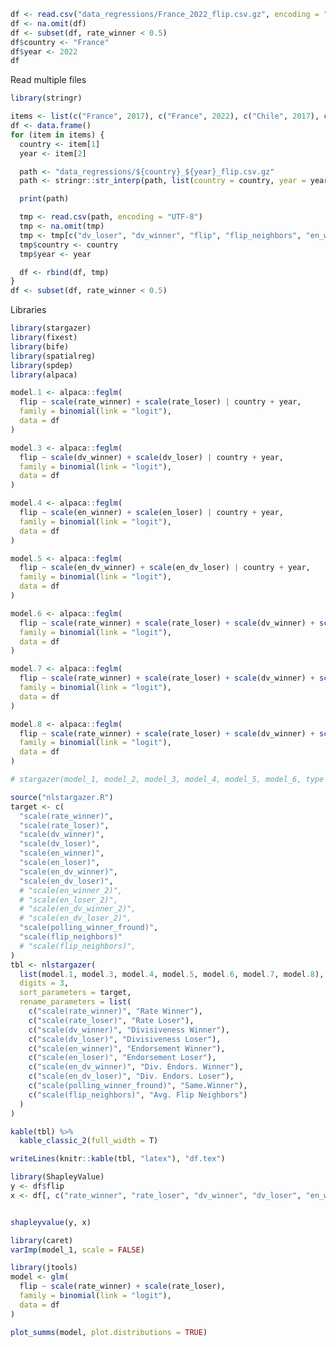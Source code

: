 ```r
df <- read.csv("data_regressions/France_2022_flip.csv.gz", encoding = "UTF-8")
df <- na.omit(df)
df <- subset(df, rate_winner < 0.5)
df$country <- "France"
df$year <- 2022
df
```
Read multiple files
```r
library(stringr)

items <- list(c("France", 2017), c("France", 2022), c("Chile", 2017), c("Chile", 2021)) # , c("Romania", 2009)
df <- data.frame()
for (item in items) {
  country <- item[1]
  year <- item[2]

  path <- "data_regressions/${country}_${year}_flip.csv.gz"
  path <- stringr::str_interp(path, list(country = country, year = year))

  print(path)

  tmp <- read.csv(path, encoding = "UTF-8")
  tmp <- na.omit(tmp)
  tmp <- tmp[c("dv_loser", "dv_winner", "flip", "flip_neighbors", "en_winner", "en_loser", "rate_winner", "rate_loser", "en_dv_winner", "en_dv_loser", "polarization", "polling_winner_fround")]
  tmp$country <- country
  tmp$year <- year

  df <- rbind(df, tmp)
}
df <- subset(df, rate_winner < 0.5)
```


Libraries

```r
library(stargazer)
library(fixest)
library(bife)
library(spatialreg)
library(spdep)
library(alpaca)
```


```r
model.1 <- alpaca::feglm(
  flip ~ scale(rate_winner) + scale(rate_loser) | country + year,
  family = binomial(link = "logit"),
  data = df
)

model.3 <- alpaca::feglm(
  flip ~ scale(dv_winner) + scale(dv_loser) | country + year,
  family = binomial(link = "logit"),
  data = df
)

model.4 <- alpaca::feglm(
  flip ~ scale(en_winner) + scale(en_loser) | country + year,
  family = binomial(link = "logit"),
  data = df
)

model.5 <- alpaca::feglm(
  flip ~ scale(en_dv_winner) + scale(en_dv_loser) | country + year,
  family = binomial(link = "logit"),
  data = df
)

model.6 <- alpaca::feglm(
  flip ~ scale(rate_winner) + scale(rate_loser) + scale(dv_winner) + scale(dv_loser) | country + year,
  family = binomial(link = "logit"),
  data = df
)

model.7 <- alpaca::feglm(
  flip ~ scale(rate_winner) + scale(rate_loser) + scale(dv_winner) + scale(dv_loser) + scale(en_winner) + scale(en_loser) | country + year,
  family = binomial(link = "logit"),
  data = df
)

model.8 <- alpaca::feglm(
  flip ~ scale(rate_winner) + scale(rate_loser) + scale(dv_winner) + scale(dv_loser) + scale(en_winner) + scale(en_loser) + scale(en_dv_winner) + scale(en_dv_loser) + scale(flip_neighbors) + scale(polling_winner_fround) | country + year,
  family = binomial(link = "logit"),
  data = df
)

# stargazer(model_1, model_2, model_3, model_4, model_5, model_6, type = "text") +  scale(flip_neighbors)
```



```r
source("nlstargazer.R")
target <- c(
  "scale(rate_winner)",
  "scale(rate_loser)",
  "scale(dv_winner)",
  "scale(dv_loser)",
  "scale(en_winner)",
  "scale(en_loser)",
  "scale(en_dv_winner)",
  "scale(en_dv_loser)",
  # "scale(en_winner_2)",
  # "scale(en_loser_2)",
  # "scale(en_dv_winner_2)",
  # "scale(en_dv_loser_2)",
  "scale(polling_winner_fround)",
  "scale(flip_neighbors)"
  # "scale(flip_neighbors)",
)
tbl <- nlstargazer(
  list(model.1, model.3, model.4, model.5, model.6, model.7, model.8),
  digits = 3,
  sort_parameters = target,
  rename_parameters = list(
    c("scale(rate_winner)", "Rate Winner"),
    c("scale(rate_loser)", "Rate Loser"),
    c("scale(dv_winner)", "Divisiveness Winner"),
    c("scale(dv_loser)", "Divisiveness Loser"),
    c("scale(en_winner)", "Endorsement Winner"),
    c("scale(en_loser)", "Endorsement Loser"),
    c("scale(en_dv_winner)", "Div. Endors. Winner"),
    c("scale(en_dv_loser)", "Div. Endors. Loser"),
    c("scale(polling_winner_fround)", "Same.Winner"),
    c("scale(flip_neighbors)", "Avg. Flip Neighbors")
  )
)

kable(tbl) %>%
  kable_classic_2(full_width = T)
```


```r
writeLines(knitr::kable(tbl, "latex"), "df.tex")
```



```r
library(ShapleyValue)
y <- df$flip
x <- df[, c("rate_winner", "rate_loser", "dv_winner", "dv_loser", "en_winner", "en_loser", "flip_neighbors", "polling_winner_fround", "en_dv_winner", "en_dv_loser")]


shapleyvalue(y, x)
```
```r
library(caret)
varImp(model_1, scale = FALSE)
```

```r
library(jtools)
model <- glm(
  flip ~ scale(rate_winner) + scale(rate_loser),
  family = binomial(link = "logit"),
  data = df
)

plot_summs(model, plot.distributions = TRUE)
```

